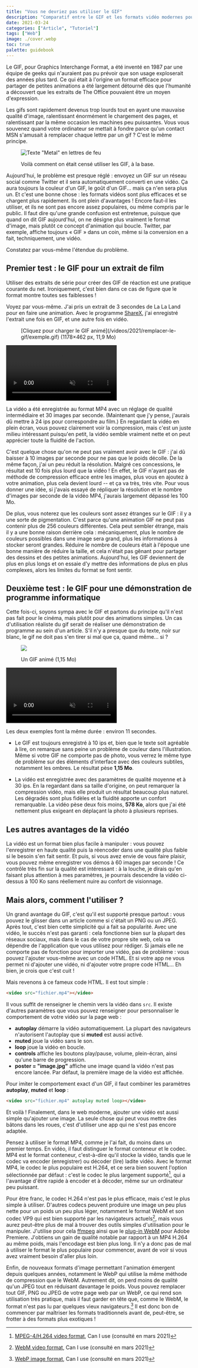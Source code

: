 ```yaml
---
title: "Vous ne devriez pas utiliser le GIF"
description: "Comparatif entre le GIF et les formats vidéo modernes pour le même usage."
date: 2021-03-24
categories: ["Article", "Tutoriel"]
tags: ["Web"]
image: ./cover.webp
toc: true
palette: guidebook
---
```


Le GIF, pour Graphics Interchange Format, a été inventé en 1987 par une équipe de geeks qui n'auraient pas pu prévoir que son usage exploserait des années plus tard. Ce qui était à l'origine un format efficace pour partager de petites animations a été largement détourné dès que l'humanité a découvert que les extraits de The Office pouvaient être un moyen d'expression.

Les gifs sont rapidement devenus trop lourds tout en ayant une mauvaise qualité d'image, ralentissant énormément le chargement des pages, et ralentissant par la même occasion les machines peu puissantes. Vous vous souvenez quand votre ordinateur se mettait à fondre parce qu'un contact MSN s'amusait à remplacer chaque lettre par un gif ? C'est le même principe.

<figure>
	<img src="/videos/2021/remplacer-le-gif/metal.gif" alt='Texte "Metal" en lettres de feu' />
	<figcaption>
		<p>Voilà comment on était censé utiliser les GIF, à la base.</p>
	</figcaption>
</figure>

Aujourd'hui, le problème est presque réglé : envoyez un GIF sur un réseau social comme Twitter et il sera automatiquement converti en une vidéo. Ça aura toujours la couleur d'un GIF, le goût d'un GIF... mais ça n'en sera plus un. Et c'est une bonne chose : les formats vidéos sont plus efficaces et se chargent plus rapidement. Ils ont plein d'avantages ! Encore faut-il les utiliser, et ils ne sont pas encore assez populaires, ou même compris par le public. Il faut dire qu'une grande confusion est entretenue, puisque que quand on dit GIF aujourd'hui, on ne désigne plus vraiment le format d'image, mais plutôt ce concept d'animation qui boucle. Twitter, par exemple, affiche toujours « GIF » dans un coin, même si la conversion en a fait, techniquement, une vidéo.

Constatez par vous-même l'étendue du problème.

## Premier test : le GIF pour un extrait de film

Utiliser des extraits de série pour créer des GIF de réaction est une pratique courante du net. Ironiquement, c'est bien dans ce cas de figure que le format montre toutes ses faiblesses !

Voyez par vous-même. J'ai pris un extrait de 3 secondes de La La Land pour en faire une animation. Avec le programme [ShareX](https://getsharex.com/), j'ai enregistré l'extrait une fois en GIF, et une autre fois en vidéo.


<Figure src={thumbnail}>
	[Cliquez pour charger le GIF animé](/videos/2021/remplacer-le-gif/exemple.gif) (1178×462 px, 11,9
	Mo)
</Figure>

<Video src="/videos/2021/remplacer-le-gif/exemple.mp4" muted loop controls>
	Le même extrait en vidéo avec des paramètres de qualité moyenne (1920×752 px, 1,29 Mo)
</Video>

La vidéo a été enregistrée au format MP4 avec un réglage de qualité intermédiaire et 30 images par seconde. (Maintenant que j'y pense, j'aurais dû mettre à 24 ips pour correspondre au film.) En regardant la vidéo en plein écran, vous pouvez clairement voir la compression, mais c'est un juste milieu intéressant puisqu'en petit, la vidéo semble vraiment nette et on peut apprécier toute la fluidité de l'action.

C'est quelque chose qu'on ne peut pas vraiment avoir avec le GIF : j'ai dû baisser à 10 images par seconde pour ne pas que le poids décolle. De la même façon, j'ai un peu réduit la résolution. Malgré ces concessions, le résultat est 10 fois plus lourd que la vidéo ! En effet, le GIF n'ayant pas de méthode de compression efficace entre les images, plus vous en ajoutez à votre animation, plus cela devient lourd -- et ça va très, très vite. Pour vous donner une idée, si j'avais essayé de répliquer la résolution et le nombre d'images par seconde de la vidéo MP4, j'aurais largement dépassé les 100 Mo.

De plus, vous noterez que les couleurs sont assez étranges sur le GIF : il y a une sorte de pigmentation. C'est parce qu'une animation GIF ne peut pas contenir plus de 256 couleurs différentes. Cela peut sembler étrange, mais il y a une bonne raison derrière cela : mécaniquement, plus le nombre de couleurs possibles dans une image sera grand, plus les informations à stocker seront grandes. Réduire le nombre de couleurs était à l'époque une bonne manière de réduire la taille, et cela n'était pas gênant pour partager des dessins et des petites animations. Aujourd'hui, les GIF deviennent de plus en plus longs et on essaie d'y mettre des informations de plus en plus complexes, alors les limites du format se font sentir.

## Deuxième test : le GIF pour une démonstration de programme informatique

Cette fois-ci, soyons sympa avec le GIF et partons du principe qu'il n'est pas fait pour le cinéma, mais plutôt pour des animations simples. Un cas d'utilisation réaliste du gif serait de réaliser une démonstration de programme au sein d'un article. S'il n'y a presque que du texte, noir sur blanc, le gif ne doit pas s'en tirer si mal que ça, quand même... si ?

<figure>
	<img src="/videos/2021/remplacer-le-gif/article.gif" />
	<figcaption>
		<p>Un GIF animé (1,15 Mo)</p>
	</figcaption>
</figure>

<Video src="/videos/2021/remplacer-le-gif/article.mp4" muted autoplay loop>
	Une vidéo en qualité intermédiaire (578 Ko)
</Video>

Les deux exemples font la même durée : environ 11 secondes.

- Le GIF est toujours enregistré à 10 ips et, bien que le texte soit agréable à lire, on remarque sans peine un problème de couleur dans l'illustration. Même si votre GIF ne comporte pas de photo, vous verrez le même type de problème sur des éléments d'interface avec des couleurs subtiles, notamment les ombres. Le résultat pèse **1,15 Mo**.

- La vidéo est enregistrée avec des paramètres de qualité moyenne et à 30 ips. En la regardant dans sa taille d'origine, on peut remarquer la compression vidéo, mais elle produit un résultat beaucoup plus naturel. Les dégradés sont plus fidèles et la fluidité apporte un confort remarquable. La vidéo pèse deux fois moins, **578 Ko**, alors que j'ai été nettement plus exigeant en déplaçant la photo à plusieurs reprises.

## Les autres avantages de la vidéo

La vidéo est un format bien plus facile à manipuler : vous pouvez l'enregistrer en haute qualité puis la réencoder dans une qualité plus faible si le besoin s'en fait sentir. Et puis, si vous avez envie de vous faire plaisir, vous pouvez même enregistrer vos démos à 60 images par seconde ! Ce contrôle très fin sur la qualité est intéressant : à la louche, je dirais qu'en faisant plus attention à mes paramètres, je pourrais descendre la vidéo ci-dessus à 100 Ko sans réellement nuire au confort de visionnage.

## Mais alors, comment l'utiliser ?

Un grand avantage du GIF, c'est qu'il est supporté presque partout : vous pouvez le glisser dans un article comme si c'était un PNG ou un JPEG. Après tout, c'est bien cette simplicité qui a fait sa popularité. Avec une vidéo, le succès n'est pas garanti : cela fonctionne bien sur la plupart des réseaux sociaux, mais dans le cas de votre propre site web, cela va dépendre de l'application que vous utilisez pour rédiger. Si jamais elle ne comporte pas de fonction pour importer une vidéo, pas de problème : vous pouvez l'ajouter vous-même avec un code HTML. Et si votre app ne vous permet ni d'ajouter une vidéo, ni d'ajouter votre propre code HTML... Eh bien, je crois que c'est cuit !

Mais revenons à ce fameux code HTML. Il est tout simple :

```html
<video src="fichier.mp4"></video>
```

Il vous suffit de renseigner le chemin vers la vidéo dans `src`. Il existe d'autres paramètres que vous pouvez renseigner pour personnaliser le comportement de votre vidéo sur la page web :

- **autoplay** démarre la vidéo automatiquement. La plupart des navigateurs n'autorisent l'autoplay que si **muted** est aussi activé.
- **muted** joue la vidéo sans le son.
- **loop** joue la vidéo en boucle.
- **controls** affiche les boutons play/pause, volume, plein-écran, ainsi qu'une barre de progression.
- **poster = \"image.jpg\"** affiche une image quand la vidéo n'est pas encore lancée. Par défaut, la première image de la vidéo est affichée.

Pour imiter le comportement exact d'un GIF, il faut combiner les paramètres **autoplay**, **muted** et **loop** :

```html
<video src="fichier.mp4" autoplay muted loop></video>
```

Et voilà ! Finalement, dans le web moderne, ajouter une vidéo est aussi simple qu'ajouter une image. La seule chose qui peut vous mettre des bâtons dans les roues, c'est d'utiliser une app qui ne s'est pas encore adaptée.

Pensez à utiliser le format MP4, comme je l'ai fait, du moins dans un premier temps. En vidéo, il faut distinguer le format conteneur et le codec. MP4 est le format conteneur, c'est-à-dire qu'il stocke la vidéo, tandis que le codec va encoder (enregistrer) ou décoder (lire) ladite vidéo. Avec le format MP4, le codec le plus populaire est H.264, et ce sera bien souvent l'option sélectionnée par défaut : c'est le codec le plus largement supporté[^H264], qui a l'avantage d'être rapide à encoder et à décoder, même sur un ordinateur peu puissant.

Pour être franc, le codec H.264 n'est pas le plus efficace, mais c'est le plus simple à utiliser. D'autres codecs peuvent produire une image un peu plus nette pour un poids un peu plus léger, notamment le format WebM et son codec VP9 qui est bien supporté par les navigateurs actuels[^WebM], mais vous aurez peut-être plus de mal à trouver des outils simples d'utilisation pour le manipuler. J'utilise pour cela [ffmpeg](https://www.ffmpeg.org/) ainsi que le [plug-in WebM](https://www.fnordware.com/WebM/) pour Adobe Premiere. J'obtiens un gain de qualité notable par rapport à un MP4 H.264 au même poids, mais l'encodage est bien plus long. Il n'y a donc pas de mal à utiliser le format le plus populaire pour commencer, avant de voir si vous avez vraiment besoin d'aller plus loin.

Enfin, de nouveaux formats d'image permettant l'animation émergent depuis quelques années, notamment le WebP qui utilise la même méthode de compression que le WebM. Autrement dit, on perd moins de qualité qu'un JPEG tout en réduisant davantage le poids. Vous pouvez remplacer tout GIF, PNG ou JPEG de votre page web par un WebP, ce qui rend son utilisation très pratique, mais il faut garder en tête que, comme le WebM, le format n'est pas lu par quelques vieux navigateurs.[^WebP] Il est donc bon de commencer par maîtriser les formats traditionnels avant de, peut-être, se frotter à des formats plus exotiques !

[^WebM]: [WebM video format](https://caniuse.com/webm), Can I use (consulté en mars 2021)
[^H264]: [MPEG-4/H.264 video format](https://caniuse.com/mpeg4), Can I use (consulté en mars 2021)
[^WebP]: [WebP image format](https://caniuse.com/webp), Can I use (consulté en mars 2021)
